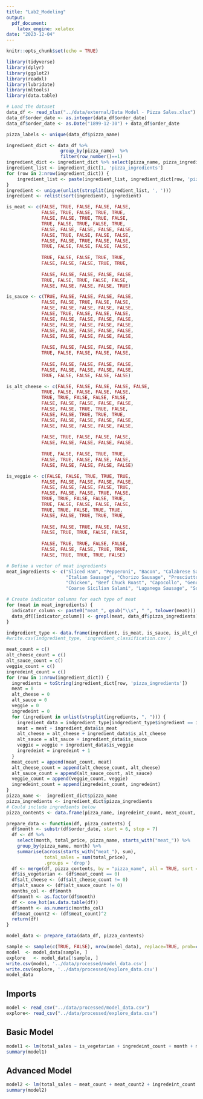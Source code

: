 ```yaml
---
title: "Lab2_Modeling"
output: 
  pdf_document:
    latex_engine: xelatex
date: "2023-12-04"
---
```


```r
knitr::opts_chunk$set(echo = TRUE)
```

```r
library(tidyverse)
library(dplyr)
library(ggplot2)
library(readxl)
library(lubridate)
library(mltools)
library(data.table)
```

```r
# Load the dataset
data_df <- read_xlsx("../data/external/Data Model - Pizza Sales.xlsx")
data_df$order_date <- as.integer(data_df$order_date)
data_df$order_date <- as.Date("1899-12-30") + data_df$order_date

pizza_labels <- unique(data_df$pizza_name)

ingredient_dict <- data_df %>% 
                    group_by(pizza_name)  %>%
                    filter(row_number()==1)
ingredient_dict <- ingredient_dict %>% select(pizza_name, pizza_ingredients)
ingredient_list <- ingredient_dict[1, 'pizza_ingredients']
for (row in 2:nrow(ingredient_dict)) {
    ingredient_list <- paste(ingredient_list, ingredient_dict[row, 'pizza_ingredients'], sep=", ")
}
ingredient <- unique(unlist(strsplit(ingredient_list, ', ')))
ingredient <- relist(sort(ingredient), ingredient)

is_meat <- c(FALSE, TRUE, FALSE, FALSE, FALSE,
             FALSE, TRUE, FALSE, TRUE, TRUE, 
             FALSE, FALSE, TRUE, TRUE, FALSE, 
             TRUE, FALSE, TRUE, FALSE, TRUE, 
             FALSE, FALSE, FALSE, FALSE, FALSE, 
             FALSE, TRUE, FALSE, FALSE, FALSE, 
             FALSE, FALSE, TRUE, FALSE, FALSE, 
             TRUE, FALSE, FALSE, FALSE, FALSE,
             
             TRUE, FALSE, FALSE, TRUE, TRUE, 
             FALSE, FALSE, FALSE, TRUE, TRUE, 
             
             FALSE, FALSE, FALSE, FALSE, FALSE, 
             TRUE, FALSE, TRUE, FALSE, FALSE, 
             FALSE, FALSE, FALSE, FALSE, TRUE)

is_sauce <- c(TRUE, FALSE, FALSE, FALSE, FALSE,
             FALSE, FALSE, TRUE, FALSE, FALSE, 
             FALSE, FALSE, FALSE, FALSE, FALSE, 
             FALSE, TRUE, FALSE, FALSE, FALSE, 
             FALSE, FALSE, FALSE, FALSE, FALSE, 
             FALSE, FALSE, FALSE, FALSE, FALSE, 
             FALSE, FALSE, FALSE, FALSE, FALSE, 
             FALSE, FALSE, FALSE, FALSE, FALSE, 
             
             FALSE, FALSE, FALSE, FALSE, FALSE, 
             TRUE, FALSE, FALSE, FALSE, FALSE, 
             
             FALSE, FALSE, FALSE, FALSE, FALSE, 
             FALSE, FALSE, FALSE, FALSE, FALSE, 
             TRUE, FALSE, FALSE, FALSE, FALSE)

is_alt_cheese <- c(FALSE, FALSE, FALSE, FALSE, FALSE,
             TRUE, FALSE, FALSE, FALSE, FALSE, 
             TRUE, TRUE, FALSE, FALSE, FALSE, 
             FALSE, FALSE, FALSE, FALSE, FALSE, 
             FALSE, FALSE, TRUE, TRUE, FALSE, 
             FALSE, FALSE, TRUE, TRUE, TRUE, 
             FALSE, FALSE, FALSE, FALSE, FALSE, 
             FALSE, FALSE, FALSE, FALSE, FALSE, 
             
             FALSE, TRUE, FALSE, FALSE, FALSE, 
             FALSE, FALSE, FALSE, FALSE, FALSE, 
             
             TRUE, FALSE, FALSE, TRUE, TRUE, 
             FALSE, TRUE, FALSE, FALSE, FALSE, 
             FALSE, FALSE, FALSE, FALSE, FALSE)

is_veggie <- c(FALSE, FALSE, TRUE, TRUE, TRUE,
             FALSE, FALSE, FALSE, FALSE, FALSE, 
             FALSE, FALSE, FALSE, FALSE, TRUE, 
             FALSE, FALSE, FALSE, TRUE, FALSE, 
             TRUE, TRUE, FALSE, FALSE, TRUE, 
             TRUE, FALSE, FALSE, FALSE, FALSE, 
             TRUE, TRUE, FALSE, TRUE, TRUE, 
             FALSE, FALSE, TRUE, TRUE, TRUE, 
             
             FALSE, FALSE, TRUE, FALSE, FALSE, 
             FALSE, TRUE, TRUE, FALSE, FALSE, 
             
             FALSE, TRUE, TRUE, FALSE, FALSE, 
             FALSE, FALSE, FALSE, TRUE, TRUE, 
             FALSE, TRUE, TRUE, TRUE, FALSE)

# Define a vector of meat ingredients
meat_ingredients <- c("Sliced Ham", "Pepperoni", "Bacon", "Calabrese Salami", "Barbecued Chicken", 
                      "Italian Sausage", "Chorizo Sausage", "Prosciutto", "慛duja Salami", "Pancetta", 
                      "Chicken", "Beef Chuck Roast", "Capocollo", "Genoa Salami", "Prosciutto di San Daniele", 
                      "Coarse Sicilian Salami", "Luganega Sausage", "Soppressata Salami")

# Create indicator columns for each type of meat
for (meat in meat_ingredients) {
  indicator_column <- paste0("meat_", gsub("\\s", "_", tolower(meat)))
  data_df[[indicator_column]] <- grepl(meat, data_df$pizza_ingredients)
}

indgredient_type <- data.frame(ingredient, is_meat, is_sauce, is_alt_cheese, is_veggie)
#write.csv(indgredient_type, 'ingredient_classification.csv')
```

```r
meat_count = c()
alt_cheese_count = c()
alt_sauce_count = c()
veggie_count = c()
ingredeint_count = c()
for (row in 1:nrow(ingredient_dict)) {
  ingredients = toString(ingredient_dict[row, 'pizza_ingredients'])
  meat = 0
  alt_cheese = 0
  alt_sauce = 0
  veggie = 0
  ingredeint = 0
  for (ingredient in unlist(strsplit(ingredients, ", "))) {
    ingredient_data = indgredient_type[indgredient_type$ingredient == ingredient,]
    meat = meat + ingredient_data$is_meat
    alt_cheese = alt_cheese + ingredient_data$is_alt_cheese
    alt_sauce = alt_sauce + ingredient_data$is_sauce
    veggie = veggie + ingredient_data$is_veggie
    ingredeint = ingredeint + 1
  }
  meat_count = append(meat_count, meat) 
  alt_cheese_count = append(alt_cheese_count, alt_cheese) 
  alt_sauce_count = append(alt_sauce_count, alt_sauce) 
  veggie_count = append(veggie_count, veggie)
  ingredeint_count = append(ingredeint_count, ingredeint)
}
pizza_name <-  ingredient_dict$pizza_name
pizza_ingredients <- ingredient_dict$pizza_ingredients
# Could include ingredients below
pizza_contents <- data.frame(pizza_name, ingredeint_count, meat_count, alt_cheese_count, alt_sauce_count, veggie_count)     
```

```r
prepare_data <- function(df, pizza_contents) {
  df$month <- substr(df$order_date, start = 6, stop = 7)
  df <- df %>%
    select(month, total_price, pizza_name, starts_with("meat_")) %>%
    group_by(pizza_name, month) %>%
    summarise(across(starts_with("meat_"), sum),
              total_sales = sum(total_price),
              .groups = 'drop')
  df <- merge(df, pizza_contents, by = "pizza_name", all = TRUE, sort = TRUE)
  df$is_vegetarian <- (df$meat_count == 0)
  df$alt_cheese <- (df$alt_cheese_count != 0)
  df$alt_sauce <- (df$alt_sauce_count != 0)
  months_col <- df$month
  df$month <- as.factor(df$month)
  df <- one_hot(as.data.table(df))
  df$month <- as.numeric(months_col)
  df$meat_count2 <- (df$meat_count)^2
  return(df)
}

model_data <- prepare_data(data_df, pizza_contents)

sample <- sample(c(TRUE, FALSE), nrow(model_data), replace=TRUE, prob=c(0.75,0.25))
model  <- model_data[sample, ]
explore   <- model_data[!sample, ]
write.csv(model, '../data/processed/model_data.csv')
write.csv(explore, '../data/processed/explore_data.csv')
model_data
```

## Imports
```r
model <- read_csv("../data/processed/model_data.csv")
explore<- read_csv("../data/processed/explore_data.csv")
```

## Basic Model
```r
model1 <- lm(total_sales ~ is_vegetarian + ingredeint_count + month + month_02 + month_03 + month_04 + month_05 + month_06 + month_07 + month_08 + month_09 + month_10 + month_11 + month_12, data = explore)
summary(model1)
```

## Advanced Model
```r
model2 <- lm(total_sales ~ meat_count + meat_count2 + ingredeint_count + alt_sauce + alt_cheese + month + month_02 + month_03 + month_04 + month_05 + month_06 + month_07 + month_08 + month_09 + month_10 + month_11 + month_12, data = explore)
summary(model2)
```


